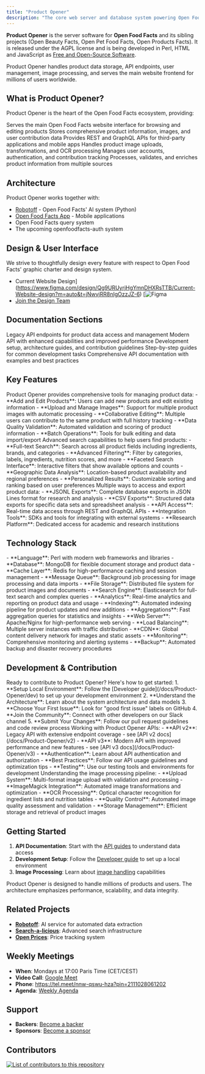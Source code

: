 ```yaml
---
title: "Product Opener"
description: "The core web server and database system powering Open Food Facts. Learn about the backend infrastructure, APIs, and database architecture."
---
```



**Product Opener** is the server software for **Open Food Facts** and its sibling projects (Open Beauty Facts, Open Pet Food Facts, Open Products Facts). It is released under the AGPL license and is being developed in Perl, HTML and JavaScript as [Free and Open-Source Software](https://en.wikipedia.org/wiki/Free_and_open-source_software).

<Callout type="info">
  Product Opener handles product data storage, API endpoints, user management,
  image processing, and serves the main website frontend for millions of users
  worldwide.
</Callout>

## What is Product Opener?

Product Opener is the heart of the Open Food Facts ecosystem, providing:

<Steps>
  <Step title="Web Server">
    Serves the main Open Food Facts website interface for browsing and editing
    products
  </Step>
  <Step title="Database System">
    Stores comprehensive product information, images, and user contribution data
  </Step>
  <Step title="API Backend">
    Provides REST and GraphQL APIs for third-party applications and mobile apps
  </Step>
  <Step title="Image Processing">
    Handles product image uploads, transformations, and OCR processing
  </Step>
  <Step title="User Management">
    Manages user accounts, authentication, and contribution tracking
  </Step>
  <Step title="Data Pipeline">
    Processes, validates, and enriches product information from multiple sources
  </Step>
</Steps>

## Architecture

Product Opener works together with:

- [Robotoff](https://github.com/openfoodfacts/robotoff) - Open Food Facts' AI system (Python)
- [Open Food Facts App](https://github.com/openfoodfacts/smooth-app) - Mobile applications
- Open Food Facts query system
- The upcoming openfoodfacts-auth system

## Design & User Interface

We strive to thoughtfully design every feature with respect to Open Food Facts' graphic charter and design system.

- Current Website Design](https://www.figma.com/design/Qg9URUyrjHgYmnDHXRsTTB/Current-Website-design?m=auto&t=jNwvjRR8nIgOzzJZ-6) [![Figma](https://img.shields.io/badge/figma-%23F24E1E.svg?logo=figma&logoColor=white)
- [Join the Design Team](https://github.com/openfoodfacts/openfoodfacts-design)

## Documentation Sections

<Cards>
  <Card href="/docs/Product-Opener/v2" title="API v2 Reference">
    Legacy API endpoints for product data access and management
  </Card>
  <Card href="/docs/Product-Opener/v3" title="API v3 Reference">
    Modern API with enhanced capabilities and improved performance
  </Card>
  <Card href="/docs/Product-Opener/dev" title="Developer Documentation">
    Development setup, architecture guides, and contribution guidelines
  </Card>
  <Card href="/docs/Product-Opener/tutorials" title="Tutorials">
    Step-by-step guides for common development tasks
  </Card>
  <Card href="/docs/Product-Opener/api-docs" title="API Documentation">
    Comprehensive API documentation with examples and best practices
  </Card>
</Cards>

## Key Features

<Accordions type="single">
  <Accordion title="Product Management" id="product-management">
    Product Opener provides comprehensive tools for managing product data:
    - **Add and Edit Products**: Users can add new products and edit existing information
    - **Upload and Manage Images**: Support for multiple product images with automatic processing
    - **Collaborative Editing**: Multiple users can contribute to the same product with full history tracking
    - **Data Quality Validation**: Automated validation and scoring of product information
    - **Batch Operations**: Tools for bulk editing and data import/export
  </Accordion>
  
  <Accordion title="Search & Discovery" id="search-discovery">
    Advanced search capabilities to help users find products:
    - **Full-text Search**: Search across all product fields including ingredients, brands, and categories
    - **Advanced Filtering**: Filter by categories, labels, ingredients, nutrition scores, and more
    - **Faceted Search Interface**: Interactive filters that show available options and counts
    - **Geographic Data Analysis**: Location-based product availability and regional preferences
    - **Personalized Results**: Customizable sorting and ranking based on user preferences
  </Accordion>
  
  <Accordion title="Data Export & Integration" id="data-export">
    Multiple ways to access and export product data:
    - **JSONL Exports**: Complete database exports in JSON Lines format for research and analysis
    - **CSV Exports**: Structured data exports for specific data sets and spreadsheet analysis
    - **API Access**: Real-time data access through REST and GraphQL APIs
    - **Integration Tools**: SDKs and tools for integrating with external systems
    - **Research Platform**: Dedicated access for academic and research institutions
  </Accordion>
</Accordions>

## Technology Stack

<Accordions type="single">
  <Accordion title="Backend Technologies" id="backend-tech">
    - **Language**: Perl with modern web frameworks and libraries
    - **Database**: MongoDB for flexible document storage and product data
    - **Cache Layer**: Redis for high-performance caching and session management
    - **Message Queue**: Background job processing for image processing and data imports
    - **File Storage**: Distributed file system for product images and documents
  </Accordion>
  
  <Accordion title="Search & Analytics" id="search-analytics">
    - **Search Engine**: Elasticsearch for full-text search and complex queries
    - **Analytics**: Real-time analytics and reporting on product data and usage
    - **Indexing**: Automated indexing pipeline for product updates and new additions
    - **Aggregations**: Fast aggregation queries for statistics and insights
  </Accordion>
  
  <Accordion title="Infrastructure & Deployment" id="infrastructure">
    - **Web Server**: Apache/Nginx for high-performance web serving
    - **Load Balancing**: Multiple server instances with traffic distribution
    - **CDN**: Global content delivery network for images and static assets
    - **Monitoring**: Comprehensive monitoring and alerting systems
    - **Backup**: Automated backup and disaster recovery procedures
  </Accordion>
</Accordions>

## Development & Contribution

<Accordions type="single">
  <Accordion title="Getting Started with Development" id="dev-getting-started">
    Ready to contribute to Product Opener? Here's how to get started:
    1. **Setup Local Environment**: Follow the [Developer guide](/docs/Product-Opener/dev) to set up your development environment
    2. **Understand the Architecture**: Learn about the system architecture and data models
    3. **Choose Your First Issue**: Look for "good first issue" labels on GitHub
    4. **Join the Community**: Connect with other developers on our Slack channel
    5. **Submit Your Changes**: Follow our pull request guidelines and code review process
  </Accordion>
  
  <Accordion title="API Development" id="api-development">
    Working with Product Opener APIs:
    - **API v2**: Legacy API with extensive endpoint coverage - see [API v2 docs](/docs/Product-Opener/v2)
    - **API v3**: Modern API with improved performance and new features - see [API v3 docs](/docs/Product-Opener/v3)
    - **Authentication**: Learn about API authentication and authorization
    - **Best Practices**: Follow our API usage guidelines and optimization tips
    - **Testing**: Use our testing tools and environments for development
  </Accordion>
  
  <Accordion title="Image Processing" id="image-processing">
    Understanding the image processing pipeline:
    - **Upload System**: Multi-format image upload with validation and processing
    - **ImageMagick Integration**: Automated image transformations and optimization
    - **OCR Processing**: Optical character recognition for ingredient lists and nutrition tables
    - **Quality Control**: Automated image quality assessment and validation
    - **Storage Management**: Efficient storage and retrieval of product images
  </Accordion>
</Accordions>

## Getting Started

1. **API Documentation**: Start with the [API guides](/docs/Product-Opener/api) to understand data access
2. **Development Setup**: Follow the [Developer guide](/docs/Product-Opener/dev) to set up a local environment
3. **Image Processing**: Learn about [image handling](/docs/Product-Opener/images) capabilities

<Callout type="info">
  Product Opener is designed to handle millions of products and users. The
  architecture emphasizes performance, scalability, and data integrity.
</Callout>

## Related Projects

- **[Robotoff](/docs/Robotoff)**: AI service for automated data extraction
- **[Search-a-licious](/docs/Search-a-licious)**: Advanced search infrastructure
- **[Open Prices](/docs/Open-prices)**: Price tracking system

## Weekly Meetings

- **When**: Mondays at 17:00 Paris Time (CET/CEST)
- **Video Call**: [Google Meet](https://meet.google.com/nnw-qswu-hza)
- **Phone**: https://tel.meet/nnw-qswu-hza?pin=2111028061202
- **Agenda**: [Weekly Agenda](https://drive.google.com/open?id=1LL8-aiSF482xaJ1o0AKmhXB5QWfVE0_jzvYakq3VXys)

## Support

- **Backers**: [Become a backer](https://opencollective.com/openfoodfacts-server#backer)
- **Sponsors**: [Become a sponsor](https://opencollective.com/openfoodfacts-server#sponsor)

## Contributors

<GithubInfo owner="openfoodfacts" repo="openfoodfacts-server" />

<a href="https://github.com/openfoodfacts/openfoodfacts-server/graphs/contributors">
  <img
    alt="List of contributors to this repository"
    src="https://contrib.rocks/image?repo=openfoodfacts/openfoodfacts-server"
  />
</a>
